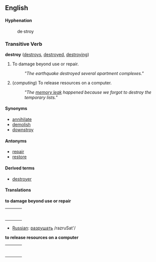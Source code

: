 == English ==

====Hyphenation====
:de&middot;stroy

=== Transitive Verb ===
'''destroy''' ([[destroys]], [[destroyed]], [[destroying]])
# To damage beyond use or repair.
#: ''"The earthquake destroyed several apartment complexes."''
# (''computing'') To release resources on a computer.
#: ''"The [[memory leak]] happened because we forgot to destroy the temporary lists."''

====Synonyms====
*[[annihilate]]
*[[demolish]]
*[[downstroy]]

====Antonyms====
*[[repair]]
*[[restore]]

====Derived terms====
*[[destroyer]]

====Translations====
'''to damage beyond use or repair'''
{| border=0  width=100%
|-
|bgcolor="#FFFFE0" valign=top width=48%|
{|

|}
| width=1% |
|bgcolor="#FFFFE0" valign=top width=48%|
{|

|}
|}

*[[Russian]]: [[разрушать]] /razruSat'/

'''to release resources on a computer'''
{| border=0  width=100%
|-
|bgcolor="#FFFFE0" valign=top width=48%|
{|

|}
| width=1% |
|bgcolor="#FFFFE0" valign=top width=48%|
{|

|}
|}